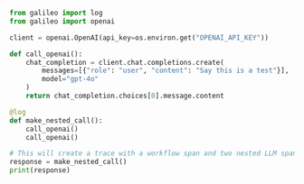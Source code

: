 ```python Python
from galileo import log
from galileo import openai

client = openai.OpenAI(api_key=os.environ.get("OPENAI_API_KEY"))

def call_openai():
    chat_completion = client.chat.completions.create(
        messages=[{"role": "user", "content": "Say this is a test"}], 
        model="gpt-4o"
    )
    return chat_completion.choices[0].message.content

@log
def make_nested_call():
    call_openai()
    call_openai()

# This will create a trace with a workflow span and two nested LLM spans
response = make_nested_call()
print(response) 
```